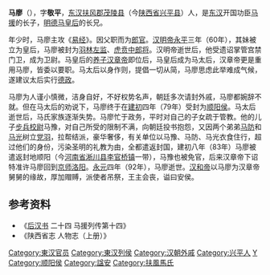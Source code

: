 '''马廖'''（{{bd|1世纪||92年||catIdx=M}}），字'''敬平'''，[[东汉|东汉]][[扶风郡|扶风郡]][[茂陵县|茂陵县]]（今[[陕西省|陕西省]][[兴平县|兴平县]]）人，是[[东汉|东汉]]开国功臣[[马援|马援]]的长子，[[明德马皇后|明德马皇后]]的长兄。

年少时，马廖主攻《[[易经|易经]]》。因父职而为[[郎官|郎官]]。[[汉明帝|汉明帝]][[永平_(东汉)|永平]]三年（60年），其妹被立为皇后，马廖被封为[[羽林左监|羽林左监]]、[[虎贲中郎将|虎贲中郎将]]。汉明帝逝世后，他受遗诏掌管宫禁门卫，成为卫尉。马皇后的[[养子|养子]][[汉章帝|汉章帝]]即位后，马皇后成为马太后，汉章帝更是重用马廖，皆委以要职。马太后以身作则，提倡一切从简，马廖思虑此举难成气候，遂建议太后实行[[德政|德政]]。

马廖为人谨小慎微，洁身自好，不好权势名声，朝廷多次请封外戚，马廖都婉辞不就。但在马太后的劝说下，马廖终于在[[建初_(东汉)|建初]]四年（79年）受封为[[顺阳侯|顺阳侯]]。马太后逝世后，马氏家族逐渐失势。马廖忙于政务，平时对自己的子女疏于管教。他的儿子[[步兵校尉|步兵校尉]]马豫，对自己所受的限制不满，向朝廷投书抱怨，又因两个弟弟[[马防|马防]]和[[馬光_(東漢)|马光]]树立[[党羽|党羽]]，拉帮结派，豪华奢侈，有关单位以马豫、马防、马光衣食住行，超过他们的身份，污染圣明的礼教为由，全都遣返封国，建初八年（83年）马廖被遣返封地顺阳（今[[河南省|河南省]][[淅川县|淅川县]][[李官桥镇|李官桥镇]]一带），马豫也被免官，后来汉章帝下诏特准许马廖回到[[京师|京师]][[洛阳|洛阳]]。[[永元_(东汉)|永元]]四年（92年），马廖逝世。[[汉和帝|汉和帝]]以马廖为汉章帝舅舅的缘故，厚加赗赙，派使者吊祭，王主会丧，谥曰安侯。

==参考资料==
*《[[后汉书|后汉书]] 二十四 马援列传第十四》
*《陕西省志 人物志（上册）》

{{DEFAULTSORT:M}}
[[Category:東汉官员|Category:東汉官员]]
[[Category:東汉列侯|Category:東汉列侯]]
[[Category:汉朝外戚|Category:汉朝外戚]]
[[Category:兴平人|Category:兴平人]]
[[Category:马姓|Y]]
[[Category:顺阳侯|Category:顺阳侯]]
[[Category:諡安|Category:諡安]]
[[Category:扶風馬氏|Category:扶風馬氏]]